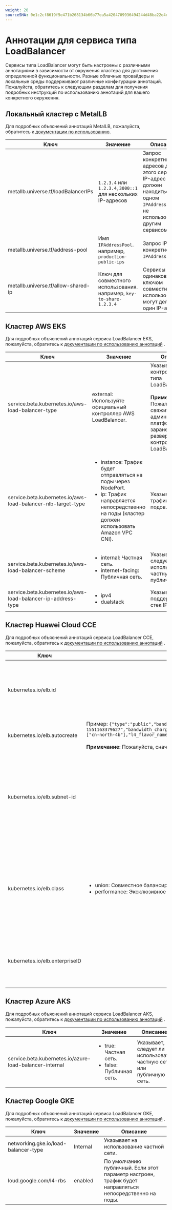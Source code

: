 ```yaml
---
weight: 20
sourceSHA: 0e1c2cf8619f5e471b268134b66b77ea5a4204709936494244d48ba22e4e14b5
---
```


# Аннотации для сервиса типа LoadBalancer

Сервисы типа LoadBalancer могут быть настроены с различными аннотациями в зависимости от окружения кластера для достижения определенной функциональности. Разные облачные провайдеры и локальные среды поддерживают различные конфигурации аннотаций. Пожалуйста, обратитесь к следующим разделам для получения подробных инструкций по использованию аннотаций для вашего конкретного окружения.

## Локальный кластер с MetalLB

Для подробных объяснений аннотаций MetalLB, пожалуйста, обратитесь к [документации по использованию](https://metallb.io/usage/).

| Ключ                                 | Значение                                                     | Описание                                                                                                                    |
| ------------------------------------ | ----------------------------------------------------------- | -------------------------------------------------------------------------------------------------------------------------- |
| metallb.universe.tf/loadBalancerIPs | `1.2.3.4` или `1.2.3.4,3000::1` для нескольких IP-адресов | Запрос конкретных IP-адресов для этого сервиса. IP-адрес должен находиться в одном `IPAddressPool` и не использоваться другим сервисом. |
| metallb.universe.tf/address-pool    | Имя `IPAddressPool`. например, `production-public-ips`    | Запрос IP из конкретного `IPAddressPool`.                                                                               |
| metallb.universe.tf/allow-shared-ip | Ключ для совместного использования. например, `key-to-share-1.2.3.4` | Сервисы с одинаковым ключом совместного использования могут делить один IP-адрес.                                         |

## Кластер AWS EKS

Для подробных объяснений аннотаций сервиса LoadBalancer EKS, пожалуйста, обратитесь к [документации по использованию аннотаций](https://kubernetes-sigs.github.io/aws-load-balancer-controller/v2.5/guide/service/annotations/) .

| Ключ                                                          | Значение                                                                                                                                                             | Описание                                                                                                                                                                 |
| ------------------------------------------------------------ | ------------------------------------------------------------------------------------------------------------------------------------------------------------------- | ------------------------------------------------------------------------------------------------------------------------------------------------------------------------- |
| service.beta.kubernetes.io/aws-load-balancer-type            | external: Используйте официальный контроллер AWS LoadBalancer.                                                                                                     | Указывает контроллер для типа LoadBalancer.<br /><br /><b>Примечание</b>: Пожалуйста, свяжитесь с администратором платформы заранее для развертывания контроллера AWS LoadBalancer. |
| service.beta.kubernetes.io/aws-load-balancer-nlb-target-type | <ul><li>instance: Трафик будет отправляться на поды через NodePort.</li><li>ip: Трафик направляется непосредственно на поды (кластер должен использовать Amazon VPC CNI).</li></ul> | Указывает, как трафик достигает подов.                                                                                                                                     |
| service.beta.kubernetes.io/aws-load-balancer-scheme          | <ul><li>internal: Частная сеть.</li><li>internet-facing: Публичная сеть.</li></ul>                                                                                 | Указывает, следует ли использовать частную сеть или публичную сеть.                                                                                                     |
| service.beta.kubernetes.io/aws-load-balancer-ip-address-type | <ul><li>ipv4</li><li>dualstack</li></ul>                                                                                                                            | Указывает поддерживаемый стек IP-адресов.                                                                                                                                   |

## Кластер Huawei Cloud CCE

Для подробных объяснений аннотаций сервиса LoadBalancer CCE, пожалуйста, обратитесь к [документации по использованию аннотаций](https://support.huaweicloud.com/intl/zh-cn/usermanual-cce/cce_10_0385.html) .

| Ключ                            | Значение                                                                                                                                                                                                                                                                                                                                                                                                                                                              | Описание                                                                                                                                                                                                                       |
| ------------------------------- | ------------------------------------------------------------------------------------------------------------------------------------------------------------------------------------------------------------------------------------------------------------------------------------------------------------------------------------------------------------------------------------------------------------------------------------------------------------------ | --------------------------------------------------------------------------------------------------------------------------------------------------------------------------------------------------------------------------------- |
| kubernetes.io/elb.id           |                                                                                                                                                                                                                                                                                                                                                                                                                                                                    | Укажите ID облачного балансировщика нагрузки, должен использовать существующий облачный балансировщик нагрузки.                                                                                                                                              |
| kubernetes.io/elb.autocreate   | Пример: `{"type":"public","bandwidth_name":"cce-bandwidth-1551163379627","bandwidth_chargemode":"bandwidth","bandwidth_size":5,"bandwidth_sharetype":"PER","eip_type":"5_bgp","available_zone":["cn-north-4b"],"l4_flavor_name":"L4_flavor.elb.s1.small"}`<br /><br /><b>Примечание</b>: Пожалуйста, сначала прочитайте [инструкции по заполнению](https://support.huaweicloud.com/intl/zh-cn/usermanual-cce/cce_10_0385.html#section8) и при необходимости скорректируйте параметры примера. | Новый облачный балансировщик нагрузки будет создан.                                                                                                                                                                                            |
| kubernetes.io/elb.subnet-id    |                                                                                                                                                                                                                                                                                                                                                                                                                                                                    | ID подсети, в которой находится кластер. Когда версия Kubernetes 1.11.7-r0 или ниже, это поле должно быть заполнено при создании нового облачного балансировщика нагрузки.                                                          |
| kubernetes.io/elb.class        | <ul><li>union: Совместное балансирование нагрузки.</li><li>performance: Эксклюзивное балансирование нагрузки, поддерживается только в версиях Kubernetes 1.17 и выше.</li></ul>                                                                                                                                                                                                                                                                                                                | Указывает тип нового облачного балансировщика нагрузки, который будет создан, пожалуйста, обратитесь к [различиям между эксклюзивным и совместным эластичным балансированием нагрузки](https://support.huaweicloud.com/intl/zh-cn/productdesc-elb/elb_pro_0004.html). |
| kubernetes.io/elb.enterpriseID |                                                                                                                                                                                                                                                                                                                                                                                                                                                                    | Указывает проект предприятия, к которому принадлежит вновь созданный облачный балансировщик нагрузки.                                                                                                                                          |

## Кластер Azure AKS

Для подробных объяснений аннотаций сервиса LoadBalancer AKS, пожалуйста, обратитесь к [документации по использованию аннотаций](https://cloud-provider-azure.sigs.k8s.io/topics/loadbalancer/#loadbalancer-annotations) .

| Ключ                                                     | Значение                                                                   | Описание                                                     |
| ------------------------------------------------------- | ------------------------------------------------------------------------- | ------------------------------------------------------------- |
| service.beta.kubernetes.io/azure-load-balancer-internal | <ul><li>true: Частная сеть.</li><li>false: Публичная сеть.</li></ul>     | Указывает, следует ли использовать частную сеть или публичную сеть. |

## Кластер Google GKE

Для подробных объяснений аннотаций сервиса LoadBalancer GKE, пожалуйста, обратитесь к [документации по использованию аннотаций](https://cloud.google.com/kubernetes-engine/docs/concepts/service-load-balancer-parameters?hl=zh-cn) .

| Ключ                                  | Значение    | Описание                                                                                   |
| ------------------------------------- | ----------- | --------------------------------------------------------------------------------------------- |
| networking.gke.io/load-balancer-type | Internal    | Указывает на использование частной сети.                                                       |
| loud.google.com/l4-rbs               | enabled     | По умолчанию публичный. Если этот параметр настроен, трафик будет направляться непосредственно на поды. |
